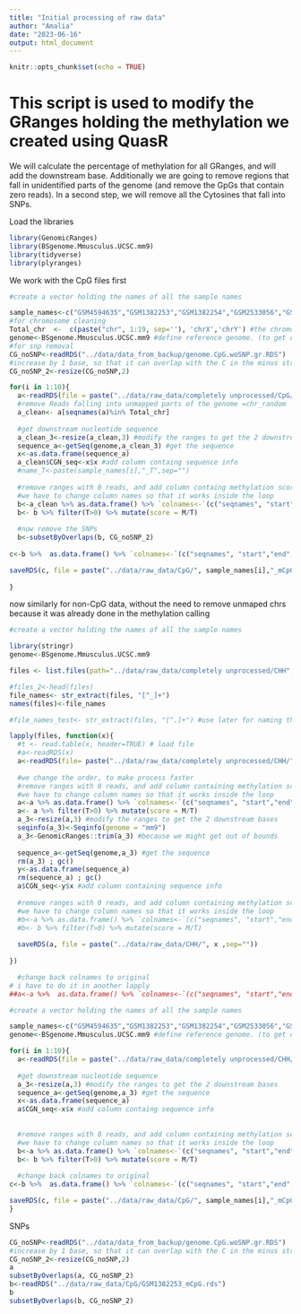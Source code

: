 ```yaml
---
title: "Initial processing of raw data"
author: "Amalia"
date: "2023-06-16"
output: html_document
---
```


```r
knitr::opts_chunk$set(echo = TRUE)
```

# This script is used to modify the GRanges holding the methylation we created using QuasR
We will calculate the percentage of methylation for all GRanges, and will add the downstream base. Additionally we are going to remove regions that fall in unidentified parts of the genome (and remove the GpGs that contain zero reads).
In a second step, we will remove all the Cytosines that fall into SNPs. 

Load the libraries
```r
library(GenomicRanges)
library(BSgenome.Mmusculus.UCSC.mm9)
library(tidyverse)
library(plyranges)
```
We work with the CpG files first 
```r
#create a vector holding the names of all the sample names

sample_names<-c("GSM4594635","GSM1382253","GSM1382254","GSM2533056","GSM4837324","GSM1382255","GSM1382256","GSM1545748","GSM748786","GSM748787")
#for chromosome cleaning
Total_chr  <-  c(paste("chr", 1:19, sep=''), 'chrX','chrY') #the chromosome names we want to keep
genome<-BSgenome.Mmusculus.UCSC.mm9 #define reference genome. (to get downstream base)
#for snp removal
CG_noSNP<-readRDS("../data/data_from_backup/genome.CpG.woSNP.gr.RDS")
#increase by 1 base, so that it can overlap with the C in the minus strand as well
CG_noSNP_2<-resize(CG_noSNP,2)

for(i in 1:10){
  a<-readRDS(file = paste("../data/raw_data/completely unprocessed/CpG/", sample_names[i],"_add_mCpG.rds" ,sep=""))
  #remove Reads falling into unmapped parts of the genome =chr_random
  a_clean<- a[seqnames(a)%in% Total_chr] 
  
  #get downstream nucleotide sequence
  a_clean_3<-resize(a_clean,3) #modify the ranges to get the 2 downstream bases 
  sequence_a<-getSeq(genome,a_clean_3) #get the sequence
  x<-as.data.frame(sequence_a)
  a_clean$CGN_seq<-x$x #add column containg sequence info
  #name_T<-paste(sample_names[i],"_T",sep="") 
  
  #remove ranges with 0 reads, and add column containg methylation score
  #we have to change column names so that it works inside the loop 
  b<-a_clean %>% as.data.frame() %>% `colnames<-`(c("seqnames", "start","end","width","strand","T","M", "CGN_seq")) %>% makeGRangesFromDataFrame(keep.extra.columns = T) 
  b<- b %>% filter(T>0) %>% mutate(score = M/T)
  
  #now remove the SNPs
  b<-subsetByOverlaps(b, CG_noSNP_2)
  
c<-b %>%  as.data.frame() %>% `colnames<-`(c("seqnames", "start","end","width","strand",paste(sample_names[i],"_","T", sep=""),paste(sample_names[i],"_","M", sep=""), "CGN_seq", "score")) %>% makeGRangesFromDataFrame(keep.extra.columns = TRUE)

saveRDS(c, file = paste("../data/raw_data/CpG/", sample_names[i],"_mCpG.rds" ,sep=""))
  
}
```

now similarly for non-CpG data, without the need to remove unmaped chrs because it was already done in the methylation calling
```r
#create a vector holding the names of all the sample names

library(stringr)
genome<-BSgenome.Mmusculus.UCSC.mm9

files <- list.files(path="../data/raw_data/completely unprocessed/CHH", pattern="*.rds", full.names=FALSE, recursive=FALSE)

#files_2<-head(files)
file_names<- str_extract(files, "[^_]+")
names(files)<-file_names

#file_names_test<- str_extract(files, "[^.]+") #use later for naming the rds files

lapply(files, function(x){
  #t <- read.table(x, header=TRUE) # load file
  #a<-readRDS(x) 
  a<-readRDS(file= paste("../data/raw_data/completely unprocessed/CHH/", x, sep = "")) #
  
  #we change the order, to make process faster
  #remove ranges with 0 reads, and add column containing methylation score
  #we have to change column names so that it works inside the loop 
  a<-a %>% as.data.frame() %>% `colnames<-`(c("seqnames", "start","end","width","strand","T","M")) %>% makeGRangesFromDataFrame(keep.extra.columns = T) 
  a<- a %>% filter(T>0) %>% mutate(score = M/T) 
  a_3<-resize(a,3) #modify the ranges to get the 2 downstream bases 
  seqinfo(a_3)<-Seqinfo(genome = "mm9")
  a_3<-GenomicRanges::trim(a_3) #because we might get out of bounds
  
  sequence_a<-getSeq(genome,a_3) #get the sequence
  rm(a_3) ; gc()
  y<-as.data.frame(sequence_a)
  rm(sequence_a) ; gc()
  a$CGN_seq<-y$x #add column containing sequence info
  
  #remove ranges with 0 reads, and add column containing methylation score
  #we have to change column names so that it works inside the loop 
  #b<-a %>% as.data.frame() %>% `colnames<-`(c("seqnames", "start","end","width","strand","T","M", "CGN_seq")) %>% makeGRangesFromDataFrame(keep.extra.columns = T) 
  #b<- b %>% filter(T>0) %>% mutate(score = M/T)
  
  saveRDS(a, file = paste("../data/raw_data/CHH/", x ,sep=""))
  
})

  #change back colnames to original
# i have to do it in another lapply
##a<-a %>%  as.data.frame() %>% `colnames<-`(c("seqnames", "start","end","width","strand",paste(names(x),"_","T", sep=""),paste(names(x),"_","M", sep=""),"score", "CGN_seq")) %>% makeGRangesFromDataFrame(keep.extra.columns = TRUE)
```



```r
#create a vector holding the names of all the sample names

sample_names<-c("GSM4594635","GSM1382253","GSM1382254","GSM2533056","GSM4837324","GSM1382255","GSM1382256","GSM1545748","GSM748786","GSM748787")
genome<-BSgenome.Mmusculus.UCSC.mm9 #define reference genome. (to get downstream base)

for(i in 1:10){
  a<-readRDS(file = paste("../data/raw_data/completely unprocessed/CHH/","merged", sample_names[i],".rds" ,sep=""))
  
  #get downstream nucleotide sequence
  a_3<-resize(a,3) #modify the ranges to get the 2 downstream bases 
  sequence_a<-getSeq(genome,a_3) #get the sequence
  x<-as.data.frame(sequence_a)
  a$CGN_seq<-x$x #add column containg sequence info
  
  
  #remove ranges with 0 reads, and add column containing methylation score
  #we have to change column names so that it works inside the loop 
  b<-a %>% as.data.frame() %>% `colnames<-`(c("seqnames", "start","end","width","strand","T","M", "CGN_seq")) %>% makeGRangesFromDataFrame(keep.extra.columns = T) 
  b<- b %>% filter(T>0) %>% mutate(score = M/T)
  
  #change back colnames to original
c<-b %>%  as.data.frame() %>% `colnames<-`(c("seqnames", "start","end","width","strand",paste(sample_names[i],"_","T", sep=""),paste(sample_names[i],"_","M", sep=""), "CGN_seq")) %>% makeGRangesFromDataFrame(keep.extra.columns = TRUE)

saveRDS(c, file = paste("../data/raw_data/CpG/", sample_names[i],"_mCpG.rds" ,sep=""))
}
```
SNPs
```r
CG_noSNP<-readRDS("../data/data_from_backup/genome.CpG.woSNP.gr.RDS")
#increase by 1 base, so that it can overlap with the C in the minus strand as well
CG_noSNP_2<-resize(CG_noSNP,2)
a
subsetByOverlaps(a, CG_noSNP_2)
b<-readRDS("../data/raw_data/CpG/GSM1382253_mCpG.rds")
b
subsetByOverlaps(b, CG_noSNP_2)
```

```r

```

```r

```

